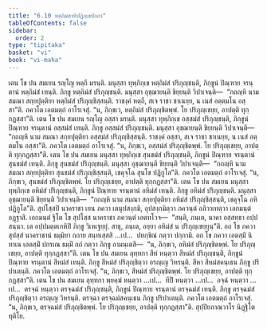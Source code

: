 ```yaml
---
title: "6.10 หตฺถิมํสาทิปฏิกฺเขปกถา"
tableOfContents: false
sidebar:
  order: 2
type: "tipitaka"
basket: "vi"
book: "vi-maha"
---
```



<DynamicBreadcrumb />

<Division number="281" book="vi-maha">

<Paragraph number="1271" book="vi-maha">
เตน โข ปน สมเยน รญฺโญ หตฺถี มรนฺติ. มนุสฺสา ทุพฺภิกฺเข หตฺถิมํสํ ปริภุญฺชนฺติ, ภิกฺขูนํ ปิณฺฑาย จรนฺตานํ หตฺถิมํสํ เทนฺติ. ภิกฺขู หตฺถิมํสํ ปริภุญฺชนฺติ. มนุสฺสา อุชฺฌายนฺติ ขิยฺยนฺติ วิปาเจนฺติ—  “กถญฺหิ นาม สมณา สกฺยปุตฺติยา หตฺถิมํสํ ปริภุญฺชิสฺสนฺติ. ราชงฺคํ หตฺถี, สเจ ราชา ชาเนยฺย, น เนสํ อตฺตมโน อสฺสา”ติ. ภควโต เอตมตฺถํ อาโรเจสุํ. “น, ภิกฺขเว, หตฺถิมํสํ ปริภุญฺชิตพฺพํ. โย ปริภุญฺเชยฺย, อาปตฺติ ทุกฺกฏสฺสา”ติ.
</Paragraph>

<Paragraph number="1272" book="vi-maha">
เตน โข ปน สมเยน รญฺโญ อสฺสา มรนฺติ. มนุสฺสา ทุพฺภิกฺเข อสฺสมํสํ ปริภุญฺชนฺติ, ภิกฺขูนํ ปิณฺฑาย จรนฺตานํ อสฺสมํสํ เทนฺติ. ภิกฺขู อสฺสมํสํ ปริภุญฺชนฺติ. มนุสฺสา อุชฺฌายนฺติ ขิยฺยนฺติ วิปาเจนฺติ—  “กถญฺหิ นาม สมณา สกฺยปุตฺติยา อสฺสมํสํ ปริภุญฺชิสฺสนฺติ. ราชงฺคํ อสฺสา, สเจ ราชา ชาเนยฺย, น เนสํ อตฺตมโน อสฺสา”ติ. ภควโต เอตมตฺถํ อาโรเจสุํ. “น, ภิกฺขเว, อสฺสมํสํ ปริภุญฺชิตพฺพํ. โย ปริภุญฺเชยฺย, อาปตฺติ ทุกฺกฏสฺสา”ติ.
</Paragraph>

<Paragraph number="1273" book="vi-maha">
เตน โข ปน สมเยน มนุสฺสา ทุพฺภิกฺเข สุนขมํสํ ปริภุญฺชนฺติ, ภิกฺขูนํ ปิณฺฑาย จรนฺตานํ สุนขมํสํ เทนฺติ. ภิกฺขู สุนขมํสํ ปริภุญฺชนฺติ. มนุสฺสา อุชฺฌายนฺติ ขิยฺยนฺติ วิปาเจนฺติ—  “กถญฺหิ นาม สมณา สกฺยปุตฺติยา สุนขมํสํ ปริภุญฺชิสฺสนฺติ, เชคุจฺโฉ สุนโข ปฏิกูโล”ติ. ภควโต เอตมตฺถํ อาโรเจสุํ. “น, ภิกฺขเว, สุนขมํสํ ปริภุญฺชิตพฺพํ. โย ปริภุญฺเชยฺย, อาปตฺติ ทุกฺกฏสฺสา”ติ.
</Paragraph>

<Paragraph number="1274" book="vi-maha">
เตน โข ปน สมเยน มนุสฺสา ทุพฺภิกฺเข อหิมํสํ ปริภุญฺชนฺติ, ภิกฺขูนํ ปิณฺฑาย จรนฺตานํ อหิมํสํ เทนฺติ. ภิกฺขู อหิมํสํ ปริภุญฺชนฺติ. มนุสฺสา อุชฺฌายนฺติ ขิยฺยนฺติ วิปาเจนฺติ—  “กถญฺหิ นาม สมณา สกฺยปุตฺติยา อหิมํสํ ปริภุญฺชิสฺสนฺติ, เชคุจฺโฉ อหิ ปฏิกูโล”ติ. สุปโสฺสปิ นาคราชา เยน ภควา เตนุปสงฺกมิ, อุปสงฺกมิตฺวา ภควนฺตํ อภิวาเทตฺวา เอกมนฺตํ อฏฺฐาสิ. เอกมนฺตํ ฐิโต โข สุปโสฺส นาคราชา ภควนฺตํ เอตทโวจ—  “สนฺติ, ภนฺเต, นาคา อสฺสทฺธา อปฺปสนฺนา. เต อปฺปมตฺตเกหิปิ ภิกฺขู วิเหเฐยฺยุํ. สาธุ, ภนฺเต, อยฺยา อหิมํสํ น ปริภุญฺเชยฺยุนฺ”ติ. อถ โข ภควา สุปสฺสํ นาคราชานํ ธมฺมิยา กถาย สนฺทเสฺสสิ …เป…  ปทกฺขิณํ กตฺวา ปกฺกามิ. อถ โข ภควา เอตสฺมิํ นิทาเน เอตสฺมิํ ปกรเณ ธมฺมิํ กถํ กตฺวา ภิกฺขู อามนฺเตสิ—  “น, ภิกฺขเว, อหิมํสํ ปริภุญฺชิตพฺพํ. โย ปริภุญฺเชยฺย, อาปตฺติ ทุกฺกฏสฺสา”ติ.
</Paragraph>

<Paragraph number="1275" book="vi-maha">
เตน โข ปน สมเยน ลุทฺทกา สีหํ หนฺตฺวา สีหมํสํ ปริภุญฺชนฺติ, ภิกฺขูนํ ปิณฺฑาย จรนฺตานํ สีหมํสํ เทนฺติ. ภิกฺขู สีหมํสํ ปริภุญฺชิตฺวา อรญฺเญ วิหรนฺติ. สีหา สีหมํสคนฺเธน ภิกฺขู ปริปาเตนฺติ. ภควโต เอตมตฺถํ อาโรเจสุํ. “น, ภิกฺขเว, สีหมํสํ ปริภุญฺชิตพฺพํ. โย ปริภุญฺเชยฺย, อาปตฺติ ทุกฺกฏสฺสา”ติ.
</Paragraph>

<Paragraph number="1276" book="vi-maha">
เตน โข ปน สมเยน ลุทฺทกา พฺยคฺฆํ หนฺตฺวา …เป…  ทีปิํ หนฺตฺวา …เป…  อจฺฉํ หนฺตฺวา …เป…  ตรจฺฉํ หนฺตฺวา ตรจฺฉมํสํ ปริภุญฺชนฺติ, ภิกฺขูนํ ปิณฺฑาย จรนฺตานํ ตรจฺฉมํสํ เทนฺติ. ภิกฺขู ตรจฺฉมํสํ ปริภุญฺชิตฺวา อรญฺเญ วิหรนฺติ. ตรจฺฉา ตรจฺฉมํสคนฺเธน ภิกฺขู ปริปาเตนฺติ. ภควโต เอตมตฺถํ อาโรเจสุํ. “น, ภิกฺขเว, ตรจฺฉมํสํ ปริภุญฺชิตพฺพํ. โย ปริภุญฺเชยฺย, อาปตฺติ ทุกฺกฏสฺสา”ติ.

</Paragraph>
</Division>

<Paragraph number="1277" type="center" book="vi-maha">
สุปฺปิยภาณวาโร นิฏฺฐิโต ทุติโย.
</Paragraph>